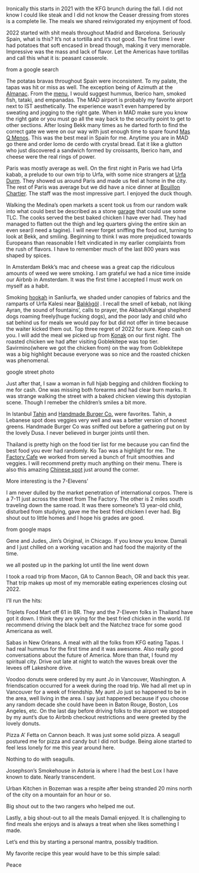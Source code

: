 Ironically this starts in 2021 with the KFG brunch during the fall. I did not know I could like steak and I did not know the Ceaser dressing from stores is a complete lie. The meals we shared reinvigorated my enjoyment of food.

2022 started with shit meals throughout Madrid and Barcelona. Seriously Spain, what is this? It’s not a tortilla and it’s not good. The first time I ever had potatoes that soft encased in bread though, making it very memorable. Impressive was the mass and lack of flavor. Let the Americas have tortillas and call this what it is: peasant casserole.

from a google search

The potatas bravas throughout Spain were inconsistent. To my palate, the tapas was hit or miss as well. The exception being of Azimuth at the [Almanac](https://www.almanachotels.com/barcelona/food-drinks). From the [menu](https://document-tc.galaxy.tf/wdpdf-eoz10mzsy1uyq5ng3ng6o88gj/food-menu.pdf), I would suggest hummus, Iberico ham, smoked fish, tataki, and empanadas. The MAD airport is probably my favorite airport next to IST aesthetically. The experience wasn’t even hampered by sweating and jogging to the right gate. When in MAD make sure you know the right gate or you must go all the way back to the security point to get to other sections. After losing Bekk many times as he darted forth to find the correct gate we were on our way with just enough time to spare found [Mas Q Menos](https://www.masqmenos.com/portfolio/bocadillos/). This was the best meal in Spain for me. Anytime you are in MAD go there and order lomo de cerdo with crystal bread. Eat it like a glutton who just discovered a sandwich formed by croissants, Iberico ham, and cheese were the real rings of power.

Paris was mostly average as well. On the first night in Paris we had Urfa kabab, a prelude to our own trip to Urfa, with some nice strangers at [Urfa Durm](https://goo.gl/maps/hhjxN8qb1wwhCpAS8). They showed us around Paris and made us feel at home in the city. The rest of Paris was average but we did have a nice dinner at [Bouillon Chartier](https://www.bouillon-chartier.com/montparnasse/galerie-montparnasse/). The staff was the most impressive part. I enjoyed the duck though.

Walking the Medina’s open markets a scent took us from our random walk into what could best be described as a stone [garage](https://goo.gl/maps/Ht9Ekz9irzCzkCtb6) that could use some TLC. The cooks served the best baked chicken I have ever had. They had managed to flatten out the thigh and leg quarters giving the entire skin an even sear(I need a tagine). I will never forget sniffing the food out, turning to look at Bekk, and smiling. Beginning to think I was more prejudiced towards Europeans than reasonable I felt vindicated in my earlier complaints from the rush of flavors. I have to remember much of the last 800 years was shaped by spices.

In Amsterdam Bekk’s mac and cheese was a great cap the ridiculous amounts of weed we were smoking. I am grateful we had a nice time inside our Airbnb in Amsterdam. It was the first time I accepted I must work on myself as a habit.

Smoking [hookah](https://goo.gl/maps/QKyxgXpuBaciq32E6) in Sanliurfa, we shaded under canopies of fabrics and the ramparts of Urfa Kalesi near [Balıklıgöl](https://en.wikipedia.org/wiki/Bal%C4%B1kl%C4%B1g%C3%B6l) . I recall the smell of kebab, not liking Ayran, the sound of fountains’, calls to prayer, the Akbash/Kangal shepherd dogs roaming freely(huge fucking dogs), and the poor lady and child who sat behind us for meals we would pay for but did not offer in time because the waiter kicked them out. Top three regret of 2022 for sure. Keep cash on you. I will add the meal we picked up from [Konak](https://goo.gl/maps/L6nG7X4mtFfg93k4A) on our first night. The roasted chicken we had after visiting Goblekitepe was top tier. Savirmino(where we got the chicken from) on the way from Goblekitepe was a big highlight because everyone was so nice and the roasted chicken was phenomenal.

google street photo

Just after that, I saw a woman in full hijab begging and children flocking to me for cash. One was missing both forearms and had clear burn marks. It was strange walking the street with a baked chicken viewing this dystopian scene. Though I remeber the children’s smiles a bit more.

In Istanbul [Tahin](https://goo.gl/maps/jvxwg5kpnySKT9CAA) and [Handmade Burger Co.](https://goo.gl/maps/WdeYfUNRWrNRDMTQ6) were favorites. Tahin, a Lebanese spot does veggies very well and was a better version of honest greens. Handmade Burger Co was sniffed out before a gathering put on by the lovely Dusa. I never believed in burger joints until then.

Thailand is pretty high on the food tier list for me because you can find the best food you ever had randomly. Ko Tao was a highlight for me. The [Factory Cafe](https://goo.gl/maps/uVF6qY5fKBtFYRx7A) we worked from served a bunch of fruit smoothies and veggies. I will recommend pretty much anything on their menu. There is also this amazing [Chinese spot](https://goo.gl/maps/K7rtRozFQoJCtXoe6) just around the corner.

More interesting is the 7-Elevens’

I am never dulled by the market penetration of international corpos. There is a 7-11 just across the street from The Factory. The other is 2 miles south traveling down the same road. It was there someone’s 13 year-old child, disturbed from studying, gave me the best fried chicken I ever had. Big shout out to little homes and I hope his grades are good.

from google maps

Gene and Judes, Jim’s Original, in Chicago. If you know you know. Damali and I just chilled on a working vacation and had food the majority of the time.

we all posted up in the parking lot until the line went down

I took a road trip from Macon, GA to Cannon Beach, OR and back this year. That trip makes up most of my memorable eating experiences closing out 2022.

I’ll run the hits:

Triplets Food Mart off 61 in BR. They and the 7-Eleven folks in Thailand have got it down. I think they are vying for the best fried chicken in the world. I’d recommend driving the black belt and the Natchez trace for some good Americana as well.

Sabas in New Orleans. A meal with all the folks from KFG eating Tapas. I had real hummus for the first time and it was awesome. Also really good conversations about the future of America. More than that, I found my spiritual city. Drive out late at night to watch the waves break over the levees off Lakeshore drive.

Voodoo donuts were ordered by my aunt Jo in Vancouver, Washington. A friendscation occurred for a week during the road trip. We had all met up in Vancouver for a week of friendship. My aunt Jo just so happened to be in the area, well living in the area. I say just happened because if you choose any random decade she could have been in Baton Rouge, Boston, Los Angeles, etc. On the last day before driving folks to the airport we stopped by my aunt’s due to Airbnb checkout restrictions and were greeted by the lovely donuts.

Pizza A’ Fetta on Cannon beach. It was just some solid pizza. A seagull postured me for pizza and candy but I did not budge. Being alone started to feel less lonely for me this year around here.

Nothing to do with seagulls.

Josephson’s Smokehouse in Astoria is where I had the best Lox I have known to date. Nearly transcendent.

Urban Kitchen in Bozeman was a respite after being stranded 20 mins north of the city on a mountain for an hour or so.

Big shout out to the two rangers who helped me out.

Lastly, a big shout-out to all the meals Damali enjoyed. It is challenging to find meals she enjoys and is always a treat when she likes something I made.

Let’s end this by starting a personal mantra, possibly tradition.

My favorite recipe this year would have to be this simple salad:

Peace